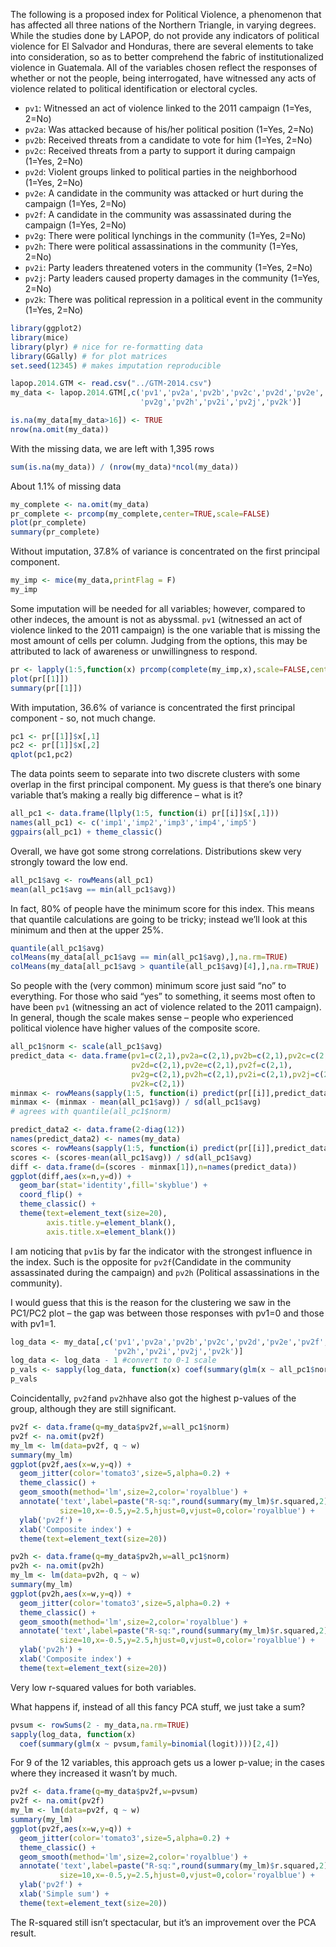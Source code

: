 The following is a proposed index for Political Violence, a phenomenon that has affected all three nations of the Northern Triangle, in varying degrees. While the studies done by LAPOP, do not provide any indicators of political violence for El Salvador and Honduras, there are several elements to take into consideration, so as to better comprehend the fabric of institutionalized violence in Guatemala.
All of the variables chosen reflect the responses of whether or not the people, being interrogated, have witnessed any acts of violence related to political identification or electoral cycles.

* `pv1`: Witnessed an act of violence linked to the 2011 campaign (1=Yes, 2=No)
* `pv2a`: Was attacked because of his/her political position (1=Yes, 2=No)
* `pv2b`: Received threats from a candidate to vote for him (1=Yes, 2=No)
* `pv2c`: Received threats from a party to support it during campaign (1=Yes, 2=No)
* `pv2d`: Violent groups linked to political parties in the neighborhood (1=Yes, 2=No)
* `pv2e`: A candidate in the community was attacked or hurt during the campaign (1=Yes, 2=No)
* `pv2f`: A candidate in the community was assassinated during the campaign (1=Yes, 2=No)
* `pv2g`: There were political lynchings in the community (1=Yes, 2=No)
* `pv2h`: There were political assassinations in the community (1=Yes, 2=No)
* `pv2i`: Party leaders threatened voters in the community (1=Yes, 2=No)
* `pv2j`: Party leaders caused property damages in the community (1=Yes, 2=No)
* `pv2k`: There was political repression in a political event in the community (1=Yes, 2=No)


```r
library(ggplot2)
library(mice)
library(plyr) # nice for re-formatting data
library(GGally) # for plot matrices
set.seed(12345) # makes imputation reproducible
```

```r
lapop.2014.GTM <- read.csv("../GTM-2014.csv")
my_data <- lapop.2014.GTM[,c('pv1','pv2a','pv2b','pv2c','pv2d','pv2e','pv2f',
                             'pv2g','pv2h','pv2i','pv2j','pv2k')]
```

```r
is.na(my_data[my_data>16]) <- TRUE
nrow(na.omit(my_data))
```
With the missing data, we are left with 1,395 rows

```r
sum(is.na(my_data)) / (nrow(my_data)*ncol(my_data))
```
About 1.1% of missing data

```r
my_complete <- na.omit(my_data)
pr_complete <- prcomp(my_complete,center=TRUE,scale=FALSE)
plot(pr_complete)
summary(pr_complete)
```
Without imputation, 37.8% of variance is concentrated on the first principal component.

```r
my_imp <- mice(my_data,printFlag = F) 
my_imp
```
Some imputation will be needed for all variables; however, compared to other indeces, the amount is not as abyssmal. `pv1` (witnessed an act of violence linked to the 2011 campaign) is the one variable that is missing the most amount of cells per column. Judging from the options, this may be attributed to lack of awareness or unwillingness to respond.

```r
pr <- lapply(1:5,function(x) prcomp(complete(my_imp,x),scale=FALSE,center=TRUE))
plot(pr[[1]])
summary(pr[[1]])
```
With imputation, 36.6% of variance is concentrated the first principal component - so, not much change.

```r
pc1 <- pr[[1]]$x[,1]
pc2 <- pr[[1]]$x[,2]
qplot(pc1,pc2)
```

The data points seem to separate into two discrete clusters with some overlap in the first principal component. My guess is that there's one binary variable that's making a really big difference -- what is it?

```r
all_pc1 <- data.frame(llply(1:5, function(i) pr[[i]]$x[,1]))
names(all_pc1) <- c('imp1','imp2','imp3','imp4','imp5')
ggpairs(all_pc1) + theme_classic()
```

Overall, we have got some strong correlations. Distributions skew very strongly toward the low end.

```r
all_pc1$avg <- rowMeans(all_pc1)
mean(all_pc1$avg == min(all_pc1$avg))
```

In fact, 80% of people have the minimum score for this index. This means that quantile calculations are going to be tricky; instead we'll look at this minimum and then at the upper 25%.

```r
quantile(all_pc1$avg)
colMeans(my_data[all_pc1$avg == min(all_pc1$avg),],na.rm=TRUE)
colMeans(my_data[all_pc1$avg > quantile(all_pc1$avg)[4],],na.rm=TRUE)
```

So people with the (very common) minimum score just said "no" to everything. For those who said "yes" to something, it seems most often to have been `pv1` (witnessing an act of violence related to the 2011 campaign). In general, though the scale makes sense -- people who experienced political violence have higher values of the composite score. 

```r
all_pc1$norm <- scale(all_pc1$avg) 
predict_data <- data.frame(pv1=c(2,1),pv2a=c(2,1),pv2b=c(2,1),pv2c=c(2,1),
                           pv2d=c(2,1),pv2e=c(2,1),pv2f=c(2,1),
                           pv2g=c(2,1),pv2h=c(2,1),pv2i=c(2,1),pv2j=c(2,1),
                           pv2k=c(2,1))
minmax <- rowMeans(sapply(1:5, function(i) predict(pr[[i]],predict_data)[,1]))
minmax <- (minmax - mean(all_pc1$avg)) / sd(all_pc1$avg) 
# agrees with quantile(all_pc1$norm)

predict_data2 <- data.frame(2-diag(12))
names(predict_data2) <- names(my_data)
scores <- rowMeans(sapply(1:5, function(i) predict(pr[[i]],predict_data2)[,1]))
scores <- (scores-mean(all_pc1$avg)) / sd(all_pc1$avg) 
diff <- data.frame(d=(scores - minmax[1]),n=names(predict_data))
ggplot(diff,aes(x=n,y=d)) +
  geom_bar(stat='identity',fill='skyblue') +
  coord_flip() +
  theme_classic() +
  theme(text=element_text(size=20),
        axis.title.y=element_blank(),
        axis.title.x=element_blank())
```

I am noticing that `pv1`is by far the indicator with the strongest influence in the index. Such is the opposite for `pv2f`(Candidate in the community assassinated during the campaign) and `pv2h` (Political assassinations in the community).

I would guess that this is the reason for the clustering we saw in the PC1/PC2 plot -- the gap was between those responses with pv1=0 and those with pv1=1. 

```r
log_data <- my_data[,c('pv1','pv2a','pv2b','pv2c','pv2d','pv2e','pv2f','pv2g',
                       'pv2h','pv2i','pv2j','pv2k')]
log_data <- log_data - 1 #convert to 0-1 scale
p_vals <- sapply(log_data, function(x) coef(summary(glm(x ~ all_pc1$norm,family=binomial(logit))))[2,4])
p_vals
```

Coincidentally, `pv2f`and `pv2h`have also got the highest p-values of the group, although they are still significant.

```r
pv2f <- data.frame(q=my_data$pv2f,w=all_pc1$norm)
pv2f <- na.omit(pv2f)
my_lm <- lm(data=pv2f, q ~ w)
summary(my_lm)
ggplot(pv2f,aes(x=w,y=q)) +
  geom_jitter(color='tomato3',size=5,alpha=0.2) +
  theme_classic() +
  geom_smooth(method='lm',size=2,color='royalblue') +
  annotate('text',label=paste("R-sq:",round(summary(my_lm)$r.squared,2)),  
           size=10,x=-0.5,y=2.5,hjust=0,vjust=0,color='royalblue') +
  ylab('pv2f') +
  xlab('Composite index') +
  theme(text=element_text(size=20))
```

```r
pv2h <- data.frame(q=my_data$pv2h,w=all_pc1$norm)
pv2h <- na.omit(pv2h)
my_lm <- lm(data=pv2h, q ~ w)
summary(my_lm)
ggplot(pv2h,aes(x=w,y=q)) +
  geom_jitter(color='tomato3',size=5,alpha=0.2) +
  theme_classic() +
  geom_smooth(method='lm',size=2,color='royalblue') +
  annotate('text',label=paste("R-sq:",round(summary(my_lm)$r.squared,2)),  
           size=10,x=-0.5,y=2.5,hjust=0,vjust=0,color='royalblue') +
  ylab('pv2h') +
  xlab('Composite index') +
  theme(text=element_text(size=20))
``` 

Very low r-squared values for both variables.

What happens if, instead of all this fancy PCA stuff, we just take a sum?

```r
pvsum <- rowSums(2 - my_data,na.rm=TRUE)
sapply(log_data, function(x) 
  coef(summary(glm(x ~ pvsum,family=binomial(logit))))[2,4])
```

For 9 of the 12 variables, this approach gets us a lower p-value; in the cases where they increased it wasn't by much.

```r
pv2f <- data.frame(q=my_data$pv2f,w=pvsum)
pv2f <- na.omit(pv2f)
my_lm <- lm(data=pv2f, q ~ w)
summary(my_lm)
ggplot(pv2f,aes(x=w,y=q)) +
  geom_jitter(color='tomato3',size=5,alpha=0.2) +
  theme_classic() +
  geom_smooth(method='lm',size=2,color='royalblue') +
  annotate('text',label=paste("R-sq:",round(summary(my_lm)$r.squared,2)),  
           size=10,x=-0.5,y=2.5,hjust=0,vjust=0,color='royalblue') +
  ylab('pv2f') +
  xlab('Simple sum') +
  theme(text=element_text(size=20))
```

The R-squared still isn't spectacular, but it's an improvement over the PCA result.
